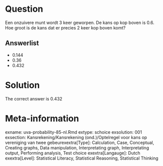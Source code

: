 Question
========

Een onzuivere munt wordt 3 keer geworpen. De kans op kop boven is 0.6. Hoe groot is de kans dat er precies 2 keer kop boven komt? 

Answerlist
----------
* 0.144
* 0.36
* 0.432

Solution
========

The correct answer is  0.432 

Meta-information
================
exname: uva-probability-85-nl.Rmd 
extype: schoice 
exsolution: 001 
exsection: Kansrekening/Kansrekening (ond.)/Optelregel voor kans op vereniging van twee gebeurexextra[Type]: Calculation, Case, Conceptual, Creating graphs, Data manipulation, Interpretating graph, Interpretating output, Performing analysis, Test choice 
exextra[Langauge]: Dutch 
exextra[Level]: Statistical Literacy, Statistical Reasoning, Statistical Thinking 
